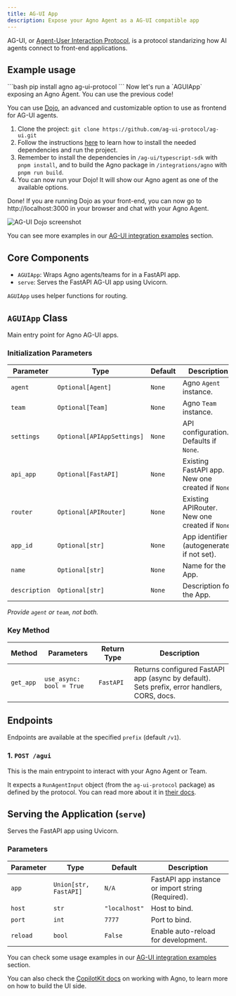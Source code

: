 ```yaml
---
title: AG-UI App
description: Expose your Agno Agent as a AG-UI compatible app
---
```


AG-UI, or [Agent-User Interaction Protocol](https://github.com/ag-ui-protocol/ag-ui), is a protocol standarizing how AI agents connect to front-end applications.


## Example usage

<Steps>
  <Step title="Install the backend dependencies">
    ```bash
    pip install agno ag-ui-protocol
    ```
  </Step>

  <Step title="Run the backend">
    Now let's run a `AGUIApp` exposing an Agno Agent. You can use the previous code!
  </Step>

  <Step title="Run the frontend">


You can use [Dojo](https://github.com/ag-ui-protocol/ag-ui/tree/main/typescript-sdk/apps/dojo), an advanced and customizable option to use as frontend for AG-UI agents.

1. Clone the project: `git clone https://github.com/ag-ui-protocol/ag-ui.git`
2. Follow the instructions [here](https://github.com/ag-ui-protocol/ag-ui/tree/main/typescript-sdk/apps/dojo) to learn how to install the needed dependencies and run the project.
3. Remember to install the dependencies in `/ag-ui/typescript-sdk` with `pnpm install`, and to build the Agno package in `/integrations/agno` with `pnpm run build`.
4. You can now run your Dojo! It will show our Agno agent as one of the available options.
</Step>

<Step title="Chat with your Agno Agent">

Done! If you are running Dojo as your front-end, you can now go to http://localhost:3000 in your browser and chat with your Agno Agent.

</Step>
</Steps>


![AG-UI Dojo screenshot](/images/agui-dojo.png)

You can see more examples in our [AG-UI integration examples](/examples/applications/ag-ui) section.

## Core Components

- `AGUIApp`: Wraps Agno agents/teams for in a FastAPI app.
- `serve`: Serves the FastAPI AG-UI app using Uvicorn.

`AGUIApp` uses helper functions for routing.

## `AGUIApp` Class

Main entry point for Agno AG-UI apps.

### Initialization Parameters

| Parameter  | Type                      | Default | Description                                           |
| ---------- | ------------------------- | ------- | ----------------------------------------------------- |
| `agent`    | `Optional[Agent]`         | `None`  | Agno `Agent` instance.                                |
| `team`     | `Optional[Team]`          | `None`  | Agno `Team` instance.                                 |
| `settings` | `Optional[APIAppSettings]`| `None`  | API configuration. Defaults if `None`.                |
| `api_app`  | `Optional[FastAPI]`       | `None`  | Existing FastAPI app. New one created if `None`.    |
| `router`   | `Optional[APIRouter]`     | `None`  | Existing APIRouter. New one created if `None`.        |
| `app_id`    | `Optional[str]`           | `None`  | App identifier (autogenerated if not set).                         |
| `name`    | `Optional[str]`           | `None`  | Name for the App.                         |
| `description`    | `Optional[str]`           | `None`  |  Description for the App.                         |

*Provide `agent` or `team`, not both.*

### Key Method

| Method | Parameters | Return Type | Description |
|--------|------------|-------------|-------------|
| `get_app` | `use_async: bool = True` | `FastAPI` | Returns configured FastAPI app (async by default). Sets prefix, error handlers, CORS, docs. |


## Endpoints

Endpoints are available at the specified `prefix` (default `/v1`).

### 1. `POST /agui`

This is the main entrypoint to interact with your Agno Agent or Team.

It expects a `RunAgentInput` object (from the `ag-ui-protocol` package) as defined by the protocol. You can read more about it in [their docs](https://docs.ag-ui.com/quickstart/server).


## Serving the Application (`serve`)

Serves the FastAPI app using Uvicorn.

### Parameters

| Parameter | Type                | Default     | Description                                        |
| --------- | ------------------- | ----------- | -------------------------------------------------- |
| `app`     | `Union[str, FastAPI]` | `N/A`       | FastAPI app instance or import string (Required). |
| `host`    | `str`               | `"localhost"` | Host to bind.                                      |
| `port`    | `int`               | `7777`      | Port to bind.                                      |
| `reload`  | `bool`              | `False`     | Enable auto-reload for development.                |


You can check some usage examples in our [AG-UI integration examples](/examples/applications/ag-ui) section.

You can also check the [CopilotKit docs](https://docs.copilotkit.ai/agno) on working with Agno, to learn more on how to build the UI side.